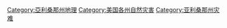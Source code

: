 [[Category:亞利桑那州地理|Category:亞利桑那州地理]]
[[Category:美国各州自然灾害|Category:美国各州自然灾害]]
[[Category:亚利桑那州灾难|Category:亚利桑那州灾难]]